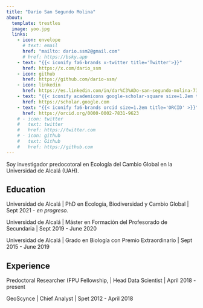 ```yaml
---
title: "Darío San Segundo Molina"
about:
  template: trestles
  image: yoo.jpg
  links:
    - icon: envelope
      # text: email
      href: "mailto: dario.ssm2@gmail.com"
      # href: https://bsky.app
    - text: "{{< iconify fa6-brands x-twitter title='Twitter'>}}"
      href: https://x.com/dario_ssm
    - icon: github
      href: https://github.com/dario-ssm/
    - icon: linkedin
      href: https://es.linkedin.com/in/dar%C3%ADo-san-segundo-molina-73854b18b
    - text: "{{< iconify academicons google-scholar-square size=1.2em title='Scholar'>}}"
      href: https://scholar.google.com
    - text: "{{< iconify fa6-brands orcid size=1.2em title='ORCID' >}}"
      href: https://orcid.org/0000-0002-7831-9623
    # - icon: twitter
    #   text: twitter
    #   href: https://twitter.com
    # - icon: github
    #   text: Github
    #   href: https://github.com
---
```


Soy investigador predocotoral en Ecología del Cambio Global en la Universidad de Alcalá (UAH).

## Education

Universidad de Alcalá \| PhD en Ecología, Biodiversidad y Cambio Global \| Sept 2021 - *en progreso.*

Universidad de Alcalá \| Máster en Formación del Profesorado de Secundaria \| Sept 2019 - June 2020

Universidad de Alcalá \| Grado en Biología con Premio Extraordinario \| Sept 2015 - June 2019

## Experience

Predoctoral Researcher (FPU Fellowship, \| Head Data Scientist \| April 2018 - present

GeoScynce \| Chief Analyst \| Spet 2012 - April 2018
